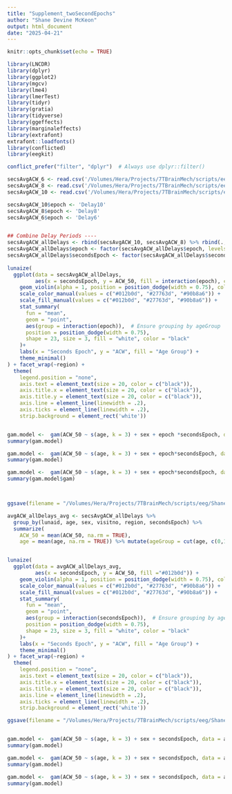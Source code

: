 ```yaml
---
title: "Supplement_twoSecondEpochs"
author: "Shane Devine McKeon"
output: html_document
date: "2025-04-21"
---
```


```r
knitr::opts_chunk$set(echo = TRUE)

library(LNCDR)
library(dplyr)
library(ggplot2)
library(mgcv)
library(lme4)
library(lmerTest)
library(tidyr)
library(gratia)
library(tidyverse)
library(ggeffects)
library(marginaleffects)
library(extrafont)
extrafont::loadfonts()
library(conflicted)
library(eegkit)

conflict_prefer("filter", "dplyr")  # Always use dplyr::filter()


```

```r
secsAvgACW_6 <- read.csv('/Volumes/Hera/Projects/7TBrainMech/scripts/eeg/Shane/Entropy/Results/acw/MGS/twoSecondSegments/allSubjects_avgRegions_delay6.csv')
secsAvgACW_8 <- read.csv('/Volumes/Hera/Projects/7TBrainMech/scripts/eeg/Shane/Entropy/Results/acw/MGS/twoSecondSegments/allSubjects_avgRegions_delay8.csv')
secsAvgACW_10 <- read.csv('/Volumes/Hera/Projects/7TBrainMech/scripts/eeg/Shane/Entropy/Results/acw/MGS/twoSecondSegments/allSubjects_avgRegions_delay10.csv')

secsAvgACW_10$epoch <- 'Delay10'
secsAvgACW_8$epoch <- 'Delay8'
secsAvgACW_6$epoch <- 'Delay6'


## Combine Delay Periods ----
secsAvgACW_allDelays <- rbind(secsAvgACW_10, secsAvgACW_8) %>% rbind(., secsAvgACW_6) %>% filter(region != 'SensoryMotor')
secsAvgACW_allDelays$epoch <- factor(secsAvgACW_allDelays$epoch, levels = c("Delay10", "Delay8", "Delay6"))
secsAvgACW_allDelays$secondsEpoch <- factor(secsAvgACW_allDelays$secondsEpoch)
  
lunaize(
  ggplot(data = secsAvgACW_allDelays, 
         aes(x = secondsEpoch, y = ACW_50, fill = interaction(epoch), color=epoch)) +
    geom_violin(alpha = 1, position = position_dodge(width = 0.75), color = "black") +
    scale_color_manual(values = c("#012b0d", "#27763d", "#90b8a6")) + 
    scale_fill_manual(values = c("#012b0d", "#27763d", "#90b8a6")) + 
    stat_summary(
      fun = "mean", 
      geom = "point", 
      aes(group = interaction(epoch)),  # Ensure grouping by ageGroup
      position = position_dodge(width = 0.75), 
      shape = 23, size = 3, fill = "white", color = "black"
    )+
    labs(x = "Seconds Epoch", y = "ACW", fill = "Age Group") +
    theme_minimal()
) + facet_wrap(~region) + 
  theme(
    legend.position = "none",
    axis.text = element_text(size = 20, color = c("black")),
    axis.title.x = element_text(size = 20, color = c("black")),
    axis.title.y = element_text(size = 20, color = c("black")),
    axis.line = element_line(linewidth = .2), 
    axis.ticks = element_line(linewidth = .2),
    strip.background = element_rect('white'))


gam.model <-  gam(ACW_50 ~ s(age, k = 3) + sex + epoch *secondsEpoch, data = secsAvgACW_allDelays %>% filter(region == 'Frontal'), random=list(lunaid=~1))
summary(gam.model)

gam.model <-  gam(ACW_50 ~ s(age, k = 3) + sex + epoch*secondsEpoch, data = secsAvgACW_allDelays %>% filter(region == 'Parietal'), random=list(lunaid=~1))
summary(gam.model)

gam.model <-  gam(ACW_50 ~ s(age, k = 3) + sex + epoch*secondsEpoch, data = secsAvgACW_allDelays %>% filter(region == 'Occipital'), random=list(lunaid=~1))
summary(gam.model$gam)



ggsave(filename = "/Volumes/Hera/Projects/7TBrainMech/scripts/eeg/Shane/Entropy/Results/Figures/Supp/secondsEpoch.pdf", device = "pdf", dpi = 500, width = 18, height = 6)

```

```r

avgACW_allDelays_avg <- secsAvgACW_allDelays %>%
  group_by(lunaid, age, sex, visitno, region, secondsEpoch) %>%
  summarize(
    ACW_50 = mean(ACW_50, na.rm = TRUE),
    age = mean(age, na.rm = TRUE)) %>% mutate(ageGroup = cut(age, c(0,18,Inf), labels = c('Adol','Adults')))


lunaize(
  ggplot(data = avgACW_allDelays_avg, 
         aes(x = secondsEpoch, y = ACW_50, fill ="#012b0d")) +
    geom_violin(alpha = 1, position = position_dodge(width = 0.75), color = "black") +
    scale_color_manual(values = c("#012b0d", "#27763d", "#90b8a6")) + 
    scale_fill_manual(values = c("#012b0d", "#27763d", "#90b8a6")) + 
    stat_summary(
      fun = "mean", 
      geom = "point", 
      aes(group = interaction(secondsEpoch)),  # Ensure grouping by ageGroup
      position = position_dodge(width = 0.75), 
      shape = 23, size = 3, fill = "white", color = "black"
    )+
    labs(x = "Seconds Epoch", y = "ACW", fill = "Age Group") +
    theme_minimal()
) + facet_wrap(~region) + 
  theme(
    legend.position = "none",
    axis.text = element_text(size = 20, color = c("black")),
    axis.title.x = element_text(size = 20, color = c("black")),
    axis.title.y = element_text(size = 20, color = c("black")),
    axis.line = element_line(linewidth = .2), 
    axis.ticks = element_line(linewidth = .2),
    strip.background = element_rect('white'))

ggsave(filename = "/Volumes/Hera/Projects/7TBrainMech/scripts/eeg/Shane/Entropy/Results/Figures/Supp/secondsEpoch_avgDelays.pdf", device = "pdf", dpi = 500, width = 18, height = 6)


gam.model <-  gam(ACW_50 ~ s(age, k = 3) + sex + secondsEpoch, data = avgACW_allDelays_avg %>% filter(region == 'Frontal'), random=list(lunaid=~1))
summary(gam.model)

gam.model <-  gam(ACW_50 ~ s(age, k = 3) + sex + secondsEpoch, data = avgACW_allDelays_avg %>% filter(region == 'Parietal'), random=list(lunaid=~1))
summary(gam.model)

gam.model <-  gam(ACW_50 ~ s(age, k = 3) + sex + secondsEpoch, data = avgACW_allDelays_avg %>% filter(region == 'Occipital'), random=list(lunaid=~1))
summary(gam.model)
```